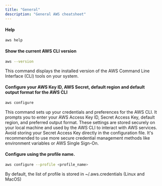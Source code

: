 ```yaml
---
title: "General"
description: "General AWS cheatsheet"
---
```



<RollButton />

#### Help

```bash
aws help
```

#### Show the current AWS CLI version

```bash
aws --version
```

<Callout>
  This command displays the installed version of the AWS Command Line Interface
  (CLI) tools on your system.
</Callout>

#### Configure your AWS Key ID, AWS Secret, default region and default output format for the AWS CLI

```bash
aws configure
```

<Callout>
  This command sets up your credentials and preferences for the AWS CLI. It
  prompts you to enter your AWS Access Key ID, Secret Access Key, default
  region, and preferred output format. These settings are stored securely on
  your local machine and used by the AWS CLI to interact with AWS services.
</Callout>
<Callout title="Important" type="warn">
  Avoid storing your Secret Access Key directly in the configuration file. It's
  recommended to use more secure credential management methods like environment
  variables or AWS Single Sign-On.
</Callout>

#### Configure using the profile name.

```bash
aws configure --profile <profile_name>
```

<Callout>
  By default, the list of profile is stored in ~/.aws.credentials (Linux and
  MacOS)
</Callout>
